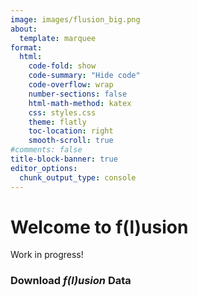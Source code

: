 ```yaml
---
image: images/flusion_big.png
about:
  template: marquee
format:
  html:
    code-fold: show
    code-summary: "Hide code"
    code-overflow: wrap
    number-sections: false
    html-math-method: katex
    css: styles.css
    theme: flatly
    toc-location: right
    smooth-scroll: true
#comments: false
title-block-banner: true
editor_options: 
  chunk_output_type: console
---
```


<div>

# Welcome to f(l)usion
 
Work in progress!

### Download *f(l)usion* Data

<div>
